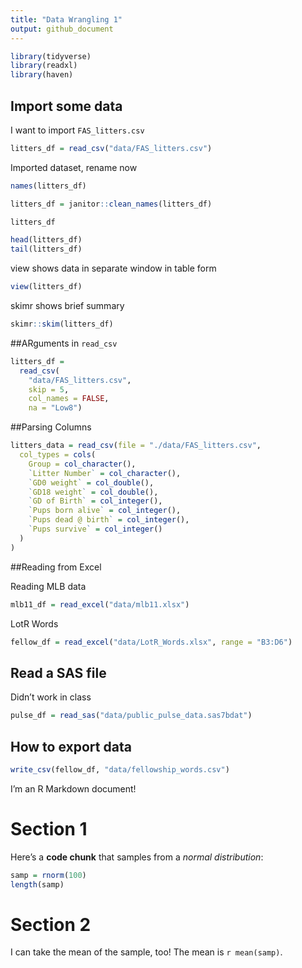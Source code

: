 ```yaml
---
title: "Data Wrangling 1"
output: github_document
---
```



```r
library(tidyverse)
library(readxl)
library(haven)
```

## Import some data

I want to import `FAS_litters.csv`


```r
litters_df = read_csv("data/FAS_litters.csv")
```

Imported dataset, rename now

```r
names(litters_df)

litters_df = janitor::clean_names(litters_df)
```

```r
litters_df

head(litters_df)
tail(litters_df)
```


view shows data in separate window in table form
```r
view(litters_df)
```


skimr shows brief summary
```r
skimr::skim(litters_df)
```

##ARguments in `read_csv`

```r
litters_df =
  read_csv(
    "data/FAS_litters.csv",
    skip = 5,
    col_names = FALSE,
    na = "Low8")
```



##Parsing Columns

```r
litters_data = read_csv(file = "./data/FAS_litters.csv",
  col_types = cols(
    Group = col_character(),
    `Litter Number` = col_character(),
    `GD0 weight` = col_double(),
    `GD18 weight` = col_double(),
    `GD of Birth` = col_integer(),
    `Pups born alive` = col_integer(),
    `Pups dead @ birth` = col_integer(),
    `Pups survive` = col_integer()
  )
)
```



##Reading from Excel

Reading MLB data

```r
mlb11_df = read_excel("data/mlb11.xlsx")
```


LotR Words 


```r
fellow_df = read_excel("data/LotR_Words.xlsx", range = "B3:D6")
```



## Read a SAS file
Didn't work in class

```r
pulse_df = read_sas("data/public_pulse_data.sas7bdat")
```



## How to export data

```r
write_csv(fellow_df, "data/fellowship_words.csv")
```





I'm an R Markdown document! 

# Section 1

Here's a **code chunk** that samples from 
a _normal distribution_:

```r
samp = rnorm(100)
length(samp)
```

# Section 2

I can take the mean of the sample, too!
The mean is `r mean(samp)`.